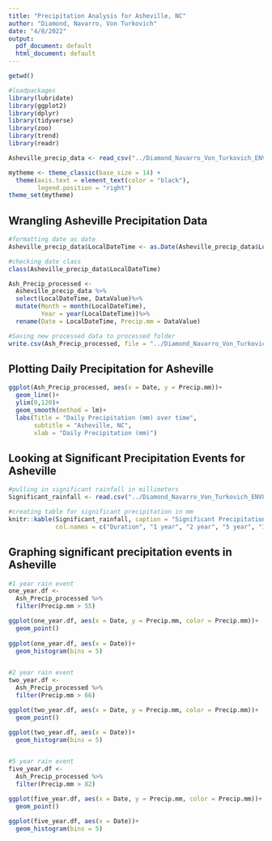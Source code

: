 ```yaml
---
title: "Precipitation Analysis for Asheville, NC"
author: "Diamond, Navarro, Von Turkovich"
date: "4/8/2022"
output:
  pdf_document: default
  html_document: default
---
```


```r
getwd()

#loadpackages
library(lubridate)
library(ggplot2)
library(dplyr)
library(tidyverse)
library(zoo)
library(trend)
library(readr)

Asheville_precip_data <- read_csv("../Diamond_Navarro_Von_Turkovich_ENV872_EDA_FinalProject/Precip Data/Data/Raw/Asheville_precip_data.csv")

mytheme <- theme_classic(base_size = 14) +
  theme(axis.text = element_text(color = "black"), 
        legend.position = "right")
theme_set(mytheme)

```


## Wrangling Asheville Precipitation Data


```r
#formatting date as date
Asheville_precip_data$LocalDateTime <- as.Date(Asheville_precip_data$LocalDateTime, format = "%m/%d/%Y")

#checking date class
class(Asheville_precip_data$LocalDateTime)

Ash_Precip_processed <-
  Asheville_precip_data %>%
  select(LocalDateTime, DataValue)%>%
  mutate(Month = month(LocalDateTime),
         Year = year(LocalDateTime))%>%
  rename(Date = LocalDateTime, Precip.mm = DataValue)

#Saving new processed data to processed folder
write.csv(Ash_Precip_processed, file = "../Diamond_Navarro_Von_Turkovich_ENV872_EDA_FinalProject/Precip Data/Data/Processed/Ash_Precip_processed.csv")
```

## Plotting Daily Precipitation for Asheville 

\newpage

```r

ggplot(Ash_Precip_processed, aes(x = Date, y = Precip.mm))+
  geom_line()+
  ylim(0,120)+
  geom_smooth(method = lm)+
  labs(Title = "Daily Precipitation (mm) over time",
       subtitle = "Asheville, NC",
       xlab = "Daily Precipitation (mm)")

```

## Looking at Significant Precipitation Events for Asheville 

```r
#pulling in significant rainfall in millimeters
Significant_rainfall <- read.csv("../Diamond_Navarro_Von_Turkovich_ENV872_EDA_FinalProject/Precip Data/Data/Raw/PF_Depth_Metric_PDS.csv")

#creating table for significant precipitation in mm 
knitr::kable(Significant_rainfall, caption = "Significant Precipitation Events for Asheville in mm", 
             col.names = c("Duration", "1 year", "2 year", "5 year", "10 year", "25 year", "50 year", "100 year", "200 year", "500 year", "1000 year"))

```

## Graphing significant precipitation events in Asheville 
```r
#1 year rain event 
one_year.df <- 
  Ash_Precip_processed %>%
  filter(Precip.mm > 55)

ggplot(one_year.df, aes(x = Date, y = Precip.mm, color = Precip.mm))+
  geom_point()
  
ggplot(one_year.df, aes(x = Date))+
  geom_histogram(bins = 5)


#2 year rain event 
two_year.df <- 
  Ash_Precip_processed %>%
  filter(Precip.mm > 66)

ggplot(two_year.df, aes(x = Date, y = Precip.mm, color = Precip.mm))+
  geom_point()

ggplot(two_year.df, aes(x = Date))+
  geom_histogram(bins = 5)


#5 year rain event 
five_year.df <- 
  Ash_Precip_processed %>%
  filter(Precip.mm > 82)

ggplot(five_year.df, aes(x = Date, y = Precip.mm, color = Precip.mm))+
  geom_point()

ggplot(five_year.df, aes(x = Date))+
  geom_histogram(bins = 5)

```